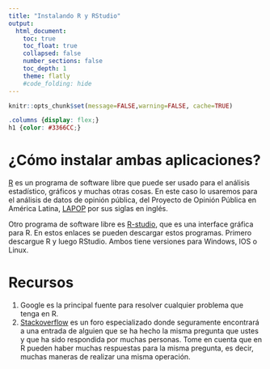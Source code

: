 ```yaml
---
title: "Instalando R y RStudio"
output:
  html_document:
    toc: true
    toc_float: true
    collapsed: false
    number_sections: false
    toc_depth: 1
    theme: flatly
    #code_folding: hide
---
```


```r
knitr::opts_chunk$set(message=FALSE,warning=FALSE, cache=TRUE)
```

```css
.columns {display: flex;}
h1 {color: #3366CC;}
```

# ¿Cómo instalar ambas aplicaciones?

[R](http://www.r-project.org) es un programa de software libre que puede ser usado para el análisis estadístico, gráficos y muchas otras cosas. En este caso lo usaremos para el análisis de datos de opinión pública, del Proyecto de Opinión Pública en América Latina, [LAPOP](https://www.vanderbilt.edu/lapop/) por sus siglas en inglés.

Otro programa de software libre es [R-studio](http://www.rstudio.com), que es una interface gráfica para R. En estos enlaces se pueden descargar estos programas. Primero descargue R y luego RStudio. Ambos tiene versiones para Windows, IOS o Linux. 

# Recursos

1. Google es la principal fuente para resolver cualquier problema que tenga en R.
2. [Stackoverflow](https://stackoverflow.com) es un foro especializado donde seguramente encontrará a una entrada de alguien que se ha hecho la misma pregunta que ustes y que ha sido respondida por muchas personas. Tome en cuenta que en R pueden haber muchas respuestas para la misma pregunta, es decir, muchas maneras de realizar una misma operación.
